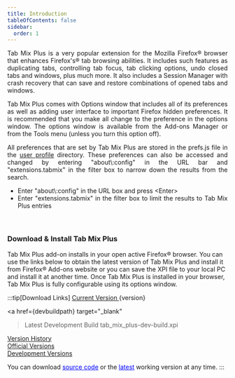 ```yaml
---
title: Introduction
tableOfContents: false
sidebar:
  order: 1
---
```


<div class="topic" style="padding-bottom: 20px; text-align: justify">
  <p>
    Tab Mix Plus is a very popular extension for the Mozilla Firefox&reg; browser that
    enhances Firefox's&reg; tab browsing abilities. It includes such features as duplicating
    tabs, controlling tab focus, tab clicking options, undo closed tabs and windows, plus much
    more. It also includes a Session Manager with crash recovery that can save and restore
    combinations of opened tabs and windows.
  </p>

  <p>
    Tab Mix Plus comes with Options window that includes all of its preferences as well as
    adding user interface to important Firefox hidden preferences. It is recommended that you
    make all change to the preference in the options window. The options window is available
    from the Add-ons Manager or from the Tools menu (unless you turn this option off).
  </p>

  <p>
    All preferences that are set by Tab Mix Plus are stored in the prefs.js file in the
    <a href="https://support.mozilla.org/en-US/kb/profiles-where-firefox-stores-user-data" target="_blank">user profile</a>
    directory. These preferences can also be accessed and changed by entering "about\:config"
    in the URL bar and "extensions.tabmix" in the filter box to narrow down the results from
    the search.
  </p>
  <ul class="list-disc pl-8">
    <li>Enter "about\:config" in the URL box and press &lt;Enter&gt;</li>
    <li>
      Enter "extensions.tabmix" in the filter box to limit the results to Tab Mix Plus entries
    </li>
  </ul>
</div>

### Download & Install Tab Mix Plus

<div class="topic">
  Tab Mix Plus add-on installs in your open active Firefox&reg; browser. You can use the
  links below to obtain the latest version of Tab Mix Plus and install it from
  Firefox&reg; Add-ons website or you can save the XPI file to your local PC and install it
  at another time. Once Tab Mix Plus is installed in your browser, Tab Mix Plus is fully
  configurable using its options window.
</div>

<div class="topic">

:::tip[Download Links]
<a href="https://github.com/onemen/TabMixPlus/releases/" target="_blank">Current Version </a>
<span>{version}</span>

<a
  href={devbuildpath}
  target="_blank"
  >Latest Development Build</a>
tab_mix_plus-dev-build.xpi

<u>Version History</u>
<br/>
<a href="https://github.com/onemen/TabMixPlus/releases/" target="_blank">Official Versions</a><br />
<a href="https://github.com/onemen/TabMixPlus/releases/" target="_blank">Development Versions</a>

You can download
<a href="https://github.com/onemen/TabMixPlus" target="_blank" style="color: blue">source code</a>
or the
<a href="https://github.com/onemen/TabMixPlus/releases" target="_blank" style="color: blue">latest</a>
working version at any time.
:::
</div>

